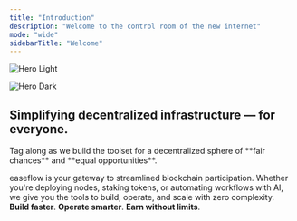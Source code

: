 ```yaml
---
title: "Introduction"
description: "Welcome to the control room of the new internet"
mode: "wide"
sidebarTitle: "Welcome"
---
```


<img
  className="block dark:hidden"
  src="/images/easeflow-introduction.png"
  alt="Hero Light"
/>

<img
  className="hidden dark:block"
  src="/images/easeflow-introduction.png"
  alt="Hero Dark"
/>

## Simplifying decentralized infrastructure — for everyone.
<Tip>
Tag along as we build the toolset for a decentralized sphere of **fair chances** and **equal opportunities**.
</Tip>

easeflow is your gateway to streamlined blockchain participation. Whether you're deploying nodes, staking tokens, or automating workflows with AI, we give you the tools to build, operate, and scale with zero complexity. **Build faster**. **Operate smarter**. **Earn without limits**.

